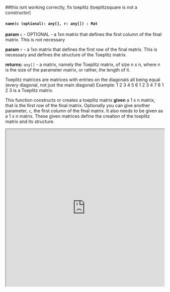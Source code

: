 

##this isnt working correctly, fix toeplitz (toeplitzsquare is not a constructor)

#### `name(c (optional): any[], r: any[]) : Mat`

**param** `c` - OPTIONAL - a 1xn matrix that defines the first column of the final matrix. This is not necessary 

**param** `r` - a 1xn matrix that defines the first row of the final matrix. This is necessary and defines the structure of the Toeplitz matrix. 

**returns:** `any[]` - a matrix, namely the Toeplitz matrix, of size n x n, where n is the size of the parameter matrix, or rather, the length of it. 

Toeplitz matrices are matrices with entries on the diagonals all being equal (every diagonal, not just the main diagonal) Example:
  1 2 3 4 5
  6 1 2 3 4
  7 6 1 2 3 is a Toeplitz matrix. 
  
  This function constructs or creates a toeplitz matrix **given** a 1 x n matrix, that is the first row of the final matrix. Optionally you can give another parameter, `c`, the first column of the final matrix. It also needs to be given as a 1 x n matrix. These given matrices define the creation of the toeplitz matrix and its structure. 



<iframe src="https://hlab.app/s/docs/hbook_toeplitz"
    width="100%"
    height="500px">
</iframe>
